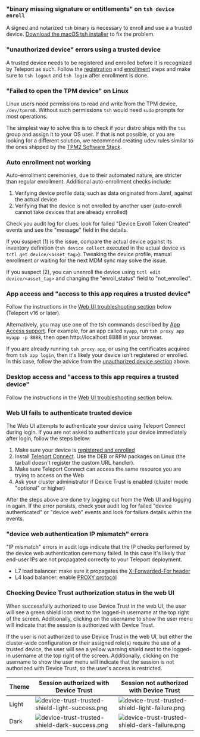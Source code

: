 ### "binary missing signature or entitlements" on `tsh device enroll`

A signed and notarized `tsh` binary is necessary to enroll and use a a trusted
device. [Download the macOS tsh installer](../../installation.mdx#macos) to fix
the problem.

### "unauthorized device" errors using a trusted device

A trusted device needs to be registered and enrolled before it is recognized by
Teleport as such. Follow the [registration](../../identity-governance/device-trust/device-management.mdx#register-a-trusted-device) and
[enrollment](../../identity-governance/device-trust/device-management.mdx#enroll-a-trusted-device) steps
and make sure to `tsh logout` and `tsh login` after enrollment is done.

### "Failed to open the TPM device" on Linux

Linux users need permissions to read and write from the TPM device, `/dev/tpmrm0`.
Without such permissions `tsh` would need `sudo` prompts for most operations.

The simplest way to solve this is to check if your distro ships with the `tss`
group and assign it to your OS user. If that is not possible, or you are looking
for a different solution, we recommend creating udev rules similar to the ones
shipped by the [TPM2 Software Stack](
https://github.com/tpm2-software/tpm2-tss/blob/ede63dd1ac1f0a46029d457304edcac2162bfab8/dist/tpm-udev.rules#L4).

### Auto enrollment not working

Auto-enrollment ceremonies, due to their automated nature, are stricter than
regular enrollment. Additional auto-enrollment checks include:

1. Verifying device profile data, such as data originated from Jamf, against the
   actual device
2. Verifying that the device is not enrolled by another user (auto-enroll cannot
   take devices that are already enrolled)

Check you audit log for clues: look for failed "Device Enroll Token Created"
events and see the "message" field in the details.

If you suspect (1) is the issue, compare the actual device against its inventory
definition (`tsh device collect` executed in the actual device vs `tctl get
device/<asset_tag>`). Tweaking the device profile, manual enrollment or waiting
for the next MDM sync may solve the issue.

If you suspect (2), you can unenroll the device using `tctl edit
device/<asset_tag>` and changing the "enroll_status" field to "not_enrolled".

### App access and "access to this app requires a trusted device"

Follow the instructions in the [Web UI troubleshooting section](
#web-ui-fails-to-authenticate-trusted-device) below (Teleport v16 or later).

Alternatively, you may use one of the tsh commands described by
[App Access support](../../identity-governance/device-trust/enforcing-device-trust.mdx).
For example, for an app called `myapp`, run `tsh proxy app myapp -p 8888`, then
open http://localhost:8888 in your browser.

If you are already running `tsh proxy app`, or using the certificates acquired
from `tsh app login`, then it's likely your device isn't registered or enrolled.
In this case, follow the advice from the [unauthorized device section](
#unauthorized-device-errors-using-a-trusted-device) above.

### Desktop access and "access to this app requires a trusted device"

Follow the instructions in the [Web UI troubleshooting section](
#web-ui-fails-to-authenticate-trusted-device) below.

### Web UI fails to authenticate trusted device

The Web UI attempts to authenticate your device using Teleport Connect during
login. If you are not asked to authenticate your device immediately after login,
follow the steps below:

1. Make sure your device is [registered and enrolled](../../identity-governance/device-trust/device-management.mdx#register-a-trusted-device)
2. Install [Teleport Connect](
   ../../connect-your-client/teleport-connect.mdx#installation--upgrade).
   Use the DEB or RPM packages on Linux (the tarball doesn't register the custom
   URL handler).
3. Make sure Teleport Connect can access the same resource you are trying to
   access on the Web
4. Ask your cluster administrator if Device Trust is enabled (cluster mode
   "optional" or higher)

After the steps above are done try logging out from the Web UI and logging in
again. If the error persists, check your audit log for failed "device
authenticated" or "device web" events and look for failure details within the
events.

### "device web authentication IP mismatch" errors

"IP mismatch" errors in audit logs indicate that the IP checks performed by the
device web authentication ceremony failed. In this case it's likely that
end-user IPs are not propagated correctly to your Teleport deployment.

* L7 load balancer: make sure it propagates the [X-Forwarded-For header](../../reference/config.mdx#proxy-service)
* L4 load balancer: enable [PROXY protocol](../../admin-guides/management/security/proxy-protocol.mdx)

### Checking Device Trust authorization status in the web UI

When successfully authorized to use Device Trust in the web UI, the user will see a green
shield icon next to the logged-in username at the top right of the screen. Additionally, clicking
on the username to show the user menu will indicate that the session is authorized with Device Trust.

If the user is not authorized to use Device Trust in the web UI, but either the cluster-wide
configuration or their assigned role(s) require the use of a trusted device, the user will see a
yellow warning shield next to the logged-in username at the top right of the screen. Additionally,
clicking on the username to show the user menu will indicate that the session is not authorized
with Device Trust, so the user's access is restricted.

| Theme | Session authorized with Device Trust | Session not authorized with Device Trust |
| - | - | - |
| Light | ![device-trust-trusted-shield-light-success.png](../../../img/device-trust/device-trust-shield-light-success.png) | ![device-trust-trusted-shield-light-failure.png](../../../img/device-trust/device-trust-shield-light-failure.png) |
| Dark | ![device-trust-trusted-shield-dark-success.png](../../../img/device-trust/device-trust-shield-dark-success.png) | ![device-trust-trusted-shield-dark-failure.png](../../../img/device-trust/device-trust-shield-dark-failure.png) |
